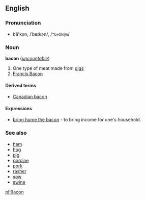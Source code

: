 ==English==
===Pronunciation===
*bā'kən, /ˈbeɪkən/, /<tt>"beIk@n</tt>/

===Noun===
'''bacon''' (''[[uncountable]]'')

# One type of meat made from [[pig]]s
# [[w:Francis Bacon|Francis Bacon]]

====Derived terms====
*[[Canadian bacon]]

====Expressions====
*[[bring home the bacon]] - to bring income for one's household.

===See also===
*[[ham]]
*[[hog]]
*[[pig]]
*[[porcine]]
*[[pork]]
*[[rasher]]
*[[sow]]
*[[swine]]

[[pl:Bacon]]